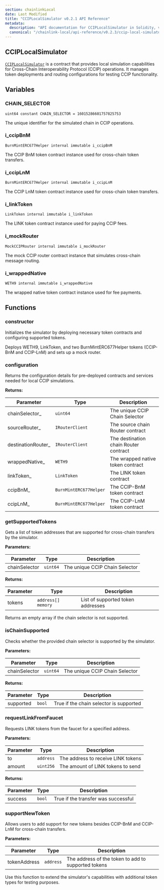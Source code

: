 ```yaml
---
section: chainlinkLocal
date: Last Modified
title: "CCIPLocalSimulator v0.2.1 API Reference"
metadata:
  description: "API documentation for CCIPLocalSimulator in Solidity, version v0.2.1."
  canonical: "/chainlink-local/api-reference/v0.2.3/ccip-local-simulator"
---
```



## CCIPLocalSimulator

[`CCIPLocalSimulator`](https://github.com/smartcontractkit/chainlink-local/blob/ba1f4636e657f161df634379a5057a5a394e2fbb/src/ccip/CCIPLocalSimulator.sol) is a contract that provides local simulation capabilities for Cross-Chain Interoperability Protocol (CCIP) operations. It manages token deployments and routing configurations for testing CCIP functionality.

## Variables

### CHAIN_SELECTOR

```solidity
uint64 constant CHAIN_SELECTOR = 16015286601757825753
```

The unique identifier for the simulated chain in CCIP operations.

### i_ccipBnM

```solidity
BurnMintERC677Helper internal immutable i_ccipBnM
```

The CCIP BnM token contract instance used for cross-chain token transfers.

### i_ccipLnM

```solidity
BurnMintERC677Helper internal immutable i_ccipLnM
```

The CCIP LnM token contract instance used for cross-chain token transfers.

### i_linkToken

```solidity
LinkToken internal immutable i_linkToken
```

The LINK token contract instance used for paying CCIP fees.

### i_mockRouter

```solidity
MockCCIPRouter internal immutable i_mockRouter
```

The mock CCIP router contract instance that simulates cross-chain message routing.

### i_wrappedNative

```solidity
WETH9 internal immutable i_wrappedNative
```

The wrapped native token contract instance used for fee payments.

## Functions

### constructor

Initializes the simulator by deploying necessary token contracts and configuring supported tokens.

<Aside type="note">
  Deploys WETH9, LinkToken, and two BurnMintERC677Helper tokens (CCIP-BnM and CCIP-LnM) and sets up a mock router.
</Aside>

### configuration

Returns the configuration details for pre-deployed contracts and services needed for local CCIP simulations.

**Returns:**

| Parameter           | Type                   | Description                           |
| ------------------- | ---------------------- | ------------------------------------- |
| chainSelector\_     | `uint64`               | The unique CCIP Chain Selector        |
| sourceRouter\_      | `IRouterClient`        | The source chain Router contract      |
| destinationRouter\_ | `IRouterClient`        | The destination chain Router contract |
| wrappedNative\_     | `WETH9`                | The wrapped native token contract     |
| linkToken\_         | `LinkToken`            | The LINK token contract               |
| ccipBnM\_           | `BurnMintERC677Helper` | The CCIP-BnM token contract           |
| ccipLnM\_           | `BurnMintERC677Helper` | The CCIP-LnM token contract           |

### getSupportedTokens

Gets a list of token addresses that are supported for cross-chain transfers by the simulator.

**Parameters:**

| Parameter     | Type     | Description                    |
| ------------- | -------- | ------------------------------ |
| chainSelector | `uint64` | The unique CCIP Chain Selector |

**Returns:**

| Parameter | Type               | Description                       |
| --------- | ------------------ | --------------------------------- |
| tokens    | `address[] memory` | List of supported token addresses |

<Aside type="note">Returns an empty array if the chain selector is not supported.</Aside>

### isChainSupported

Checks whether the provided chain selector is supported by the simulator.

**Parameters:**

| Parameter     | Type     | Description                    |
| ------------- | -------- | ------------------------------ |
| chainSelector | `uint64` | The unique CCIP Chain Selector |

**Returns:**

| Parameter | Type   | Description                             |
| --------- | ------ | --------------------------------------- |
| supported | `bool` | True if the chain selector is supported |

### requestLinkFromFaucet

Requests LINK tokens from the faucet for a specified address.

**Parameters:**

| Parameter | Type      | Description                        |
| --------- | --------- | ---------------------------------- |
| to        | `address` | The address to receive LINK tokens |
| amount    | `uint256` | The amount of LINK tokens to send  |

**Returns:**

| Parameter | Type   | Description                         |
| --------- | ------ | ----------------------------------- |
| success   | `bool` | True if the transfer was successful |

### supportNewToken

Allows users to add support for new tokens besides CCIP-BnM and CCIP-LnM for cross-chain transfers.

**Parameters:**

| Parameter    | Type      | Description                                         |
| ------------ | --------- | --------------------------------------------------- |
| tokenAddress | `address` | The address of the token to add to supported tokens |

<Aside type="tip">
  Use this function to extend the simulator's capabilities with additional token types for testing purposes.
</Aside>
